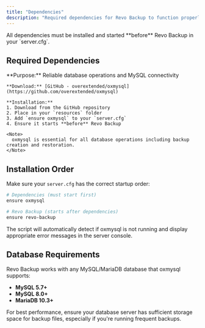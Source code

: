 ```yaml
---
title: "Dependencies"
description: "Required dependencies for Revo Backup to function properly."
---
```


<Warning>
  All dependencies must be installed and started **before** Revo Backup in your `server.cfg`.
</Warning>

## Required Dependencies

<CardGroup cols={1}>
  <Card title="oxmysql" icon="database">
    **Purpose:** Reliable database operations and MySQL connectivity
    
    **Download:** [GitHub - overextended/oxmysql](https://github.com/overextended/oxmysql)
    
    **Installation:**
    1. Download from the GitHub repository
    2. Place in your `resources` folder
    3. Add `ensure oxmysql` to your `server.cfg`
    4. Ensure it starts **before** Revo Backup
    
    <Note>
      oxmysql is essential for all database operations including backup creation and restoration.
    </Note>
  </Card>
</CardGroup>

## Installation Order

Make sure your `server.cfg` has the correct startup order:

```bash
# Dependencies (must start first)
ensure oxmysql

# Revo Backup (starts after dependencies)
ensure revo-backup
```

<Info>
  The script will automatically detect if oxmysql is not running and display appropriate error messages in the server console.
</Info>

## Database Requirements

Revo Backup works with any MySQL/MariaDB database that oxmysql supports:

- **MySQL 5.7+**
- **MySQL 8.0+** 
- **MariaDB 10.3+**

<Tip>
  For best performance, ensure your database server has sufficient storage space for backup files, especially if you're running frequent backups.
</Tip>
